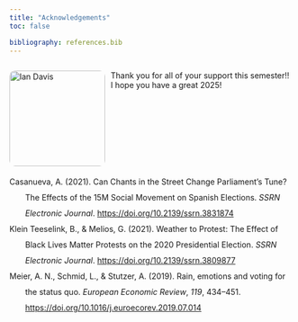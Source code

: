 ```yaml
---
title: "Acknowledgements"
toc: false

bibliography: references.bib
---
```


<div style="display: flex; gap: 10px; align-items: flex-start;">

<img src="images/profile2.1.png" alt="Ian Davis" style="width: 170px; border-radius: 10px;">

<div>
  Thank you for all of your support this semester!! I hope you have a great 2025!
</div>


</div>

<title>Bibliography</title>
</head>
<body>
<div class="csl-bib-body" style="line-height: 2; margin-left: 2em; text-indent:-2em;">
  <div class="csl-entry">Casanueva, A. (2021). Can Chants in the Street Change Parliament’s Tune? The Effects of the 15M Social Movement on Spanish Elections. <i>SSRN Electronic Journal</i>. <a href="https://doi.org/10.2139/ssrn.3831874">https://doi.org/10.2139/ssrn.3831874</a></div>
  <span class="Z3988" title="url_ver=Z39.88-2004&amp;ctx_ver=Z39.88-2004&amp;rfr_id=info%3Asid%2Fzotero.org%3A2&amp;rft_id=info%3Adoi%2F10.2139%2Fssrn.3831874&amp;rft_val_fmt=info%3Aofi%2Ffmt%3Akev%3Amtx%3Ajournal&amp;rft.genre=article&amp;rft.atitle=Can%20Chants%20in%20the%20Street%20Change%20Parliament%E2%80%99s%20Tune%3F%20The%20Effects%20of%20the%2015M%20Social%20Movement%20on%20Spanish%20Elections&amp;rft.jtitle=SSRN%20Electronic%20Journal&amp;rft.stitle=SSRN%20Journal&amp;rft.aufirst=Annal%C3%AD&amp;rft.aulast=Casanueva&amp;rft.au=Annal%C3%AD%20Casanueva&amp;rft.date=2021&amp;rft.issn=1556-5068&amp;rft.language=en"></span>
  <div class="csl-entry">Klein Teeselink, B., &amp; Melios, G. (2021). Weather to Protest: The Effect of Black Lives Matter Protests on the 2020 Presidential Election. <i>SSRN Electronic Journal</i>. <a href="https://doi.org/10.2139/ssrn.3809877">https://doi.org/10.2139/ssrn.3809877</a></div>
  <span class="Z3988" title="url_ver=Z39.88-2004&amp;ctx_ver=Z39.88-2004&amp;rfr_id=info%3Asid%2Fzotero.org%3A2&amp;rft_id=info%3Adoi%2F10.2139%2Fssrn.3809877&amp;rft_val_fmt=info%3Aofi%2Ffmt%3Akev%3Amtx%3Ajournal&amp;rft.genre=article&amp;rft.atitle=Weather%20to%20Protest%3A%20The%20Effect%20of%20Black%20Lives%20Matter%20Protests%20on%20the%202020%20Presidential%20Election&amp;rft.jtitle=SSRN%20Electronic%20Journal&amp;rft.stitle=SSRN%20Journal&amp;rft.aufirst=Bouke&amp;rft.aulast=Klein%20Teeselink&amp;rft.au=Bouke%20Klein%20Teeselink&amp;rft.au=Georgios%20Melios&amp;rft.date=2021&amp;rft.issn=1556-5068&amp;rft.language=en"></span>
  <div class="csl-entry">Meier, A. N., Schmid, L., &amp; Stutzer, A. (2019). Rain, emotions and voting for the status quo. <i>European Economic Review</i>, <i>119</i>, 434–451. <a href="https://doi.org/10.1016/j.euroecorev.2019.07.014">https://doi.org/10.1016/j.euroecorev.2019.07.014</a></div>
  <span class="Z3988" title="url_ver=Z39.88-2004&amp;ctx_ver=Z39.88-2004&amp;rfr_id=info%3Asid%2Fzotero.org%3A2&amp;rft_id=info%3Adoi%2F10.1016%2Fj.euroecorev.2019.07.014&amp;rft_val_fmt=info%3Aofi%2Ffmt%3Akev%3Amtx%3Ajournal&amp;rft.genre=article&amp;rft.atitle=Rain%2C%20emotions%20and%20voting%20for%20the%20status%20quo&amp;rft.jtitle=European%20Economic%20Review&amp;rft.stitle=European%20Economic%20Review&amp;rft.volume=119&amp;rft.aufirst=Armando%20N.&amp;rft.aulast=Meier&amp;rft.au=Armando%20N.%20Meier&amp;rft.au=Lukas%20Schmid&amp;rft.au=Alois%20Stutzer&amp;rft.date=2019-10&amp;rft.pages=434-451&amp;rft.spage=434&amp;rft.epage=451&amp;rft.issn=00142921&amp;rft.language=en"></span>
</div>
</body>
